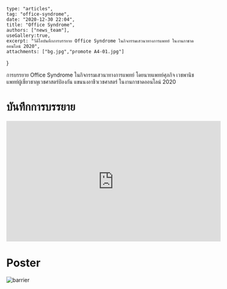 	type: "articles",
	tag: "office-syndrome",
	date: "2020-12-30 22:04",
    title: "Office Syndrome",
    authors: ["news_team"],
	useGallery:true,
	excerpt: "วีดีโอบันทึกการบรรยาย Office Syndrome ในกิจกรรมเสวนาทางการแพทย์ ในงานกาชาดออนไลน์ 2020",
	attachments: ["bg.jpg","promote A4-01.jpg"]
}

การบรรยาย Office Syndrome ในกิจกรรมเสวนาทางการแพทย์ โดยนายแพทย์ศุภกิจ เวชพานิช แพทย์ผู้เชี่ยวชาญเวชศาสตร์ป้องกัน แขนนงอาชีวเวชศาสตร์ ในงานกาชาดออนไลน์ 2020 

# บันทึกการบรรยาย

<div className="youtube-container">
<iframe width="560" height="315" src="https://www.youtube.com/embed/15IOg8XcEGY" frameborder="0" allow="accelerometer; autoplay; clipboard-write; encrypted-media; gyroscope; picture-in-picture" allowfullscreen></iframe>
</div>

# Poster

<Img fluid={props.images[1].childImageSharp.fluid} alt="barrier"/>